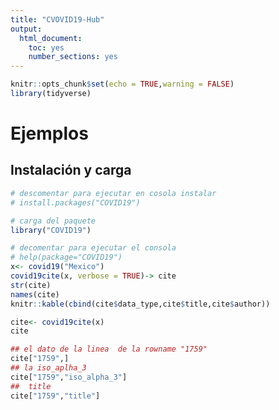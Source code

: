 ```yaml
---
title: "CVOVID19-Hub"
output: 
  html_document: 
    toc: yes
    number_sections: yes
---
```




```r
knitr::opts_chunk$set(echo = TRUE,warning = FALSE)
library(tidyverse)
```


# Ejemplos

## Instalación y carga


```r
# descomentar para ejecutar en cosola instalar
# install.packages("COVID19")

# carga del paquete
library("COVID19")

# decomentar para ejecutar el consola
# help(package="COVID19")
x<- covid19("Mexico")
covid19cite(x, verbose = TRUE)-> cite
str(cite)
names(cite)
knitr::kable(cbind(cite$data_type,cite$title,cite$author))
```


```r

cite<- covid19cite(x)
cite

## el dato de la linea  de la rowname "1759"
cite["1759",]
## la iso_aplha_3
cite["1759","iso_alpha_3"]
##  title
cite["1759","title"]

```

